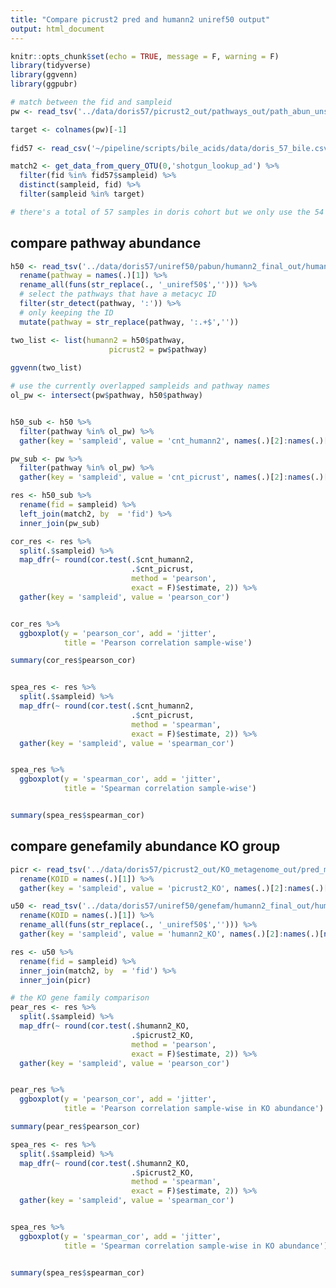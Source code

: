 ```yaml
---
title: "Compare picrust2 pred and humann2 uniref50 output"
output: html_document
---
```


```r
knitr::opts_chunk$set(echo = TRUE, message = F, warning = F)
library(tidyverse)
library(ggvenn)
library(ggpubr)
```

```r
# match between the fid and sampleid 
pw <- read_tsv('../data/doris57/picrust2_out/pathways_out/path_abun_unstrat.tsv')

target <- colnames(pw)[-1]
  
fid57 <- read_csv('~/pipeline/scripts/bile_acids/data/doris_57_bile.csv')

match2 <- get_data_from_query_OTU(0,'shotgun_lookup_ad') %>% 
  filter(fid %in% fid57$sampleid) %>% 
  distinct(sampleid, fid) %>% 
  filter(sampleid %in% target)

# there's a total of 57 samples in doris cohort but we only use the 54 that pass the total 2000 counts threshold in 16S data
```

## compare pathway abundance

```r
h50 <- read_tsv('../data/doris57/uniref50/pabun/humann2_final_out/humann2_pathabundance_unstratified.tsv') %>% 
  rename(pathway = names(.)[1]) %>% 
  rename_all(funs(str_replace(., '_uniref50$',''))) %>% 
  # select the pathways that have a metacyc ID
  filter(str_detect(pathway, ':')) %>% 
  # only keeping the ID
  mutate(pathway = str_replace(pathway, ':.+$','')) 
```

```r
two_list <- list(humann2 = h50$pathway,
                      picrust2 = pw$pathway)
   
ggvenn(two_list) 

```
```r
# use the currently overlapped sampleids and pathway names
ol_pw <- intersect(pw$pathway, h50$pathway)


h50_sub <- h50 %>% 
  filter(pathway %in% ol_pw) %>% 
  gather(key = 'sampleid', value = 'cnt_humann2', names(.)[2]:names(.)[ncol(.)])

pw_sub <- pw %>% 
  filter(pathway %in% ol_pw) %>% 
  gather(key = 'sampleid', value = 'cnt_picrust', names(.)[2]:names(.)[ncol(.)])

res <- h50_sub %>% 
  rename(fid = sampleid) %>% 
  left_join(match2, by  = 'fid') %>% 
  inner_join(pw_sub)

cor_res <- res %>% 
  split(.$sampleid) %>% 
  map_dfr(~ round(cor.test(.$cnt_humann2, 
                           .$cnt_picrust, 
                           method = 'pearson', 
                           exact = F)$estimate, 2)) %>% 
  gather(key = 'sampleid', value = 'pearson_cor')


cor_res %>% 
  ggboxplot(y = 'pearson_cor', add = 'jitter',
            title = 'Pearson correlation sample-wise')

summary(cor_res$pearson_cor)


spea_res <- res %>% 
  split(.$sampleid) %>% 
  map_dfr(~ round(cor.test(.$cnt_humann2, 
                           .$cnt_picrust, 
                           method = 'spearman', 
                           exact = F)$estimate, 2)) %>% 
  gather(key = 'sampleid', value = 'spearman_cor')


spea_res %>% 
  ggboxplot(y = 'spearman_cor', add = 'jitter',
            title = 'Spearman correlation sample-wise')


summary(spea_res$spearman_cor)
```

## compare genefamily abundance KO group

```r
picr <- read_tsv('../data/doris57/picrust2_out/KO_metagenome_out/pred_metagenome_unstrat.tsv')%>% 
  rename(KOID = names(.)[1]) %>% 
  gather(key = 'sampleid', value = 'picrust2_KO', names(.)[2]:names(.)[ncol(.)])

u50 <- read_tsv('../data/doris57/uniref50/genefam/humann2_final_out/humann2_genefamilies_KO_regroup_unstratified.tsv') %>% 
  rename(KOID = names(.)[1]) %>% 
  rename_all(funs(str_replace(., '_uniref50$',''))) %>% 
  gather(key = 'sampleid', value = 'humann2_KO', names(.)[2]:names(.)[ncol(.)])

res <- u50 %>% 
  rename(fid = sampleid) %>% 
  inner_join(match2, by  = 'fid') %>% 
  inner_join(picr)
```

```r
# the KO gene family comparison
pear_res <- res %>% 
  split(.$sampleid) %>% 
  map_dfr(~ round(cor.test(.$humann2_KO, 
                           .$picrust2_KO, 
                           method = 'pearson', 
                           exact = F)$estimate, 2)) %>% 
  gather(key = 'sampleid', value = 'pearson_cor')


pear_res %>% 
  ggboxplot(y = 'pearson_cor', add = 'jitter',
            title = 'Pearson correlation sample-wise in KO abundance')

summary(pear_res$pearson_cor)
```


```r
spea_res <- res %>% 
  split(.$sampleid) %>% 
  map_dfr(~ round(cor.test(.$humann2_KO, 
                           .$picrust2_KO, 
                           method = 'spearman', 
                           exact = F)$estimate, 2)) %>% 
  gather(key = 'sampleid', value = 'spearman_cor')


spea_res %>% 
  ggboxplot(y = 'spearman_cor', add = 'jitter',
            title = 'Spearman correlation sample-wise in KO abundance')


summary(spea_res$spearman_cor)
```

